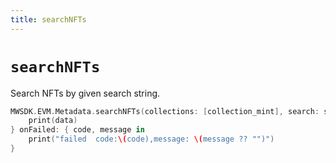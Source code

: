 ```yaml
---
title: searchNFTs
---
```


# `searchNFTs`
Search NFTs by given search string.
```swift
MWSDK.EVM.Metadata.searchNFTs(collections: [collection_mint], search: search) { data in
    print(data)
} onFailed: { code, message in
    print("failed  code:\(code),message: \(message ?? "")")
}
```